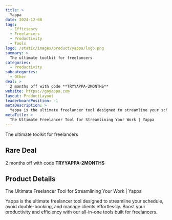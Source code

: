 ```yaml
---
title: >
  Yappa
date: 2024-12-08
tags:
  - Efficiency
  - Freelancers
  - Productivity
  - Tools
logo: /static/images/product/yappa/logo.png
summary: >
  The ultimate toolkit for freelancers
categories:
  - Productivity
subcategories:
  - Other
deal: >
  2 months off with code **TRYYAPPA-2MONTHS**
website: https://goyappa.com
layout: ProductLayout
leaderboardPosition: -1
metaDescription: >
  Yappa is the ultimate freelancer tool designed to streamline your schedule, avoid double-booking, and manage clients effortlessly. Boost your productivity and efficiency with our all-in-one tools built for freelancers.
metaTitle: >
  The Ultimate Freelancer Tool for Streamlining Your Work | Yappa
---
```

The ultimate toolkit for freelancers

## Rare Deal

2 months off with code **TRYYAPPA-2MONTHS**

## Product Details

The Ultimate Freelancer Tool for Streamlining Your Work | Yappa

Yappa is the ultimate freelancer tool designed to streamline your schedule, avoid double-booking, and manage clients effortlessly. Boost your productivity and efficiency with our all-in-one tools built for freelancers.
